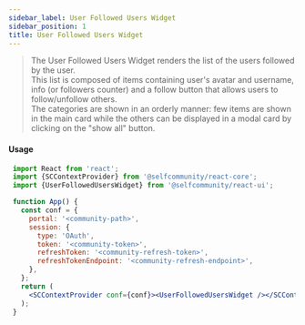 ```yaml
---
sidebar_label: User Followed Users Widget
sidebar_position: 1
title: User Followed Users Widget
---
```


> The User Followed Users Widget renders the list of the users followed by the user.<br/>
This list is composed of items containing user's avatar and username, info (or followers counter) and a follow button that allows users to follow/unfollow others.<br/>
The categories are shown in an orderly manner: few items are shown in the main card while the others can be displayed in a modal card by clicking on the "show all" button.



<Logged><UserFollowedUsersWidget userId={7}/></Logged>

#### Usage

```jsx
 import React from 'react';
 import {SCContextProvider} from '@selfcommunity/react-core';
 import {UserFollowedUsersWidget} from '@selfcommunity/react-ui';

 function App() {
   const conf = {
     portal: '<community-path>',
     session: {
       type: 'OAuth',
       token: '<community-token>',
       refreshToken: '<community-refresh-token>',
       refreshTokenEndpoint: '<community-refresh-endpoint>',
     },
   };
   return (
     <SCContextProvider conf={conf}><UserFollowedUsersWidget /></SCContextProvider>
   );
 }
```
